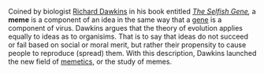 Coined by biologist [[Wikipedia:Richard Dawkins|Richard Dawkins]] in his book entitled ''[[Wikipedia:The Selfish Gene|The Selfish Gene]],'' a '''meme''' is a component of an idea in the same way that a [[gene]] is a component of virus. Dawkins argues that the theory of evolution applies equally to ideas as to organisims. That is to say that ideas do not succeed or fail based on social or moral merit, but rather their propensity to cause people to reproduce (spread) them. With this description, Dawkins launched the new field of [[memetics]], or the study of memes.

{{msg:stub}}